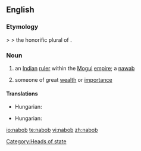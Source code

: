 ==English==

===Etymology===
{{etyl|ur}} > {{etyl|fa}} > the honorific plural of {{etyl|ar}} {{term|نائب|tr=nā’ib|sc=Arab||deputy}}.

===Noun===
{{en-noun}}

# an [[Indian]] [[ruler]] within the [[Mogul]] [[empire]]; a [[nawab]]
# {{context|by extension}} someone of great [[wealth]] or [[importance]]

====Translations====
{{trans-top|an Indian ruler}}
* Hungarian: {{t-|hu|nábob}}
{{trans-mid}}
{{trans-bottom}}

{{trans-top|someone of great wealth}}
* Hungarian: {{t-|hu|nábob}}
{{trans-mid}}
{{trans-bottom}}

[[Category:Heads of state]]

[[io:nabob]]
[[te:nabob]]
[[vi:nabob]]
[[zh:nabob]]